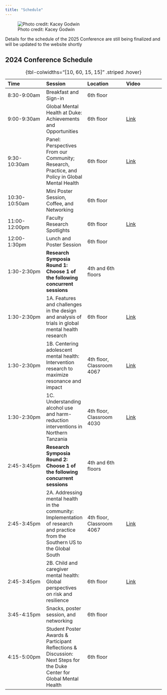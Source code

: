 ```yaml
---
title: "Schedule"
---
```


![Photo credit: Kacey Godwin](leadership.png){fig-align="center"}

Details for the schedule of the 2025 Conference are still being finalized and will be updated to the website shortly

## 2024 Conference Schedule

| Time          | Session                                                                                        | Location           | Video |
|:-----------------|:-----------------|:-----------------|:-----------------|
| 8:30-9:00am   | Breakfast and Sign-in                                                                          | 6th floor          |   |
| 9:00-9:30am   | Global Mental Health at Duke: Achievements and Opportunities                                   | 6th floor          | [Link](https://duke.zoom.us/rec/share/L8mcwDank8aNTEKfFiqjyJDYTYoPoBK3vRTsNNh0bvCvH97skktES9ubue2AExbk.fgkxWll6bDYYbjFG)     |
| 9:30-10:30am  | Panel: Perspectives From our Community; Research, Practice, and Policy in Global Mental Health | 6th floor          |  [Link](https://duke.zoom.us/rec/share/L8mcwDank8aNTEKfFiqjyJDYTYoPoBK3vRTsNNh0bvCvH97skktES9ubue2AExbk.fgkxWll6bDYYbjFG)    |
| 10:30-10:50am | Mini Poster Session, Coffee, and Networking                                                    | 6th floor          |   |
| 11:00-12:00pm | Faculty Research Spotlights                                                                    | 6th floor          |  [Link](https://duke.zoom.us/rec/share/L8mcwDank8aNTEKfFiqjyJDYTYoPoBK3vRTsNNh0bvCvH97skktES9ubue2AExbk.fgkxWll6bDYYbjFG)    |
| 12:00-1:30pm  | Lunch and Poster Session                                                                       | 6th floor          |  |
| 1:30-2:30pm   | **Research Symposia Round 1: Choose 1 of the following concurrent sessions**                                                                      | 4th and 6th floors |      |
| 1:30-2:30pm   | 1A. Features and challenges in the design and analysis of trials in global mental health research                                                                      | 6th floor |  [Link](https://duke.zoom.us/rec/share/L8mcwDank8aNTEKfFiqjyJDYTYoPoBK3vRTsNNh0bvCvH97skktES9ubue2AExbk.fgkxWll6bDYYbjFG)    |
| 1:30-2:30pm   | 1B. Centering adolescent mental health: Intervention research to maximize resonance and impact                                                                      | 4th floor, Classroom 4067 | [Link](https://duke.zoom.us/rec/share/4Ec4KcHPjLtUTle2nui8XI2Bn3bi1SgnuScNeP9SAD0klX9uqlRhCgm_Ru2DR3O7.runC2QE676B3_FxX)      |
| 1:30-2:30pm   | 1C. Understanding alcohol use and harm-reduction interventions in Northern Tanzania                                                                      | 4th floor, Classroom 4030 | [Link](https://duke.zoom.us/rec/share/UiKx7OGY5E5jd7t3C3P5txAjcE9LuBbL6vYp69QiW9jrBfx9Tei7VD8C7qPb6g8v.Q74gtAkITEj25jPL)      |
| 2:45-3:45pm   | **Research Symposia Round 2: Choose 1 of the following concurrent sessions**                                                                     | 4th and 6th floors |      |
| 2:45-3:45pm   | 2A. Addressing mental health in the community: Implementation of research and practice from the Southern US to the Global South                                                                      | 4th floor, Classroom 4067 |  [Link](https://duke.zoom.us/rec/share/T2gA3o9-l6qlmUWQqQFx43Q5QkCtGyWmort4pXW_tv9UAR_txSFAPOv1CXj882nu.ARChIQQzGlszUONl)    |
| 2:45-3:45pm   | 2B. Child and caregiver mental health: Global perspectives on risk and resilience                                                                      | 6th floor |  [Link](https://duke.zoom.us/rec/share/L8mcwDank8aNTEKfFiqjyJDYTYoPoBK3vRTsNNh0bvCvH97skktES9ubue2AExbk.fgkxWll6bDYYbjFG)    |
| 3:45-4:15pm   | Snacks, poster session, and networking                                                         | 6th floor          |      |
| 4:15-5:00pm   | Student Poster Awards & Participant Reflections & Discussion: Next Steps for the Duke Center for Global Mental Health  | 6th floor          |      |

: {tbl-colwidths="[10, 60, 15, 15]" .striped .hover}

